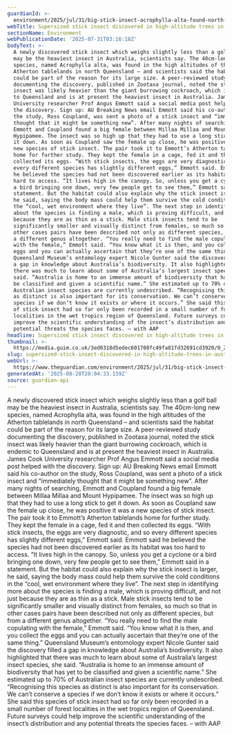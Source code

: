 ```yaml
---
guardianId: >-
  environment/2025/jul/31/big-stick-insect-acrophylla-alta-found-north-queensland-trees
webTitle: Supersized stick insect discovered in high-altitude trees in Australia
sectionName: Environment
webPublicationDate: '2025-07-31T03:16:18Z'
bodyText: >-
  A newly discovered stick insect which weighs slightly less than a golf ball
  may be the heaviest insect in Australia, scientists say. The 40cm-long new
  species, named Acrophylla alta, was found in the high altitudes of the
  Atherton tablelands in north Queensland – and scientists said the habitat
  could be part of the reason for its large size. A peer-reviewed study
  documenting the discovery, published in Zootaxa journal, noted the stick
  insect was likely heavier than the giant burrowing cockroach, which is endemic
  to Queensland and is at present the heaviest insect in Australia. James Cook
  University researcher Prof Angus Emmott said a social media post helped with
  the discovery. Sign up: AU Breaking News email Emmott said his co-author on
  the study, Ross Coupland, was sent a photo of a stick insect and “immediately
  thought that it might be something new”. After many nights of searching,
  Emmott and Coupland found a big female between Millaa Millaa and Mount
  Hypipamee. The insect was so high up that they had to use a long stick to get
  it down. As soon as Coupland saw the female up close, he was positive it was a
  new species of stick insect. The pair took it to Emmott’s Atherton tablelands
  home for further study. They kept the female in a cage, fed it and then
  collected its eggs. “With stick insects, the eggs are very diagnostic, and so
  every different species has slightly different eggs,” Emmott said. Emmott said
  he believed the species had not been discovered earlier as its habitat was too
  hard to access. “It lives high in the canopy. So, unless you get a cyclone or
  a bird bringing one down, very few people get to see them,” Emmott said in a
  statement. But the habitat could also explain why the stick insect is larger,
  he said, saying the body mass could help them survive the cold conditions in
  the “cool, wet environment where they live”. The next step in identifying more
  about the species is finding a male, which is proving difficult, and not just
  because they are as thin as a stick. Male stick insects tend to be
  significantly smaller and visually distinct from females, so much so that in
  other cases pairs have been described not only as different species, but from
  a different genus altogether. “You really need to find the male copulating
  with the female,” Emmott said. “You know what it is then, and you collect the
  eggs and you can actually ascertain that they’re one of the same thing.”
  Queensland Museum’s entomology expert Nicole Gunter said the discovery filled
  a gap in knowledge about Australia’s biodiversity. It also highlighted that
  there was much to learn about some of Australia’s largest insect species, she
  said. “Australia is home to an immense amount of biodiversity that has yet to
  be classified and given a scientific name.” She estimated up to 70% of
  Australian insect species are currently undescribed. “Recognising this species
  as distinct is also important for its conservation. We can’t conserve a
  species if we don’t know it exists or where it occurs.” She said this species
  of stick insect had so far only been recorded in a small number of forest
  localities in the wet tropics region of Queensland. Future surveys could help
  improve the scientific understanding of the insect’s distribution and any
  potential threats the species faces. – with AAP
headline: Supersized stick insect discovered in high-altitude trees in Australia
thumbnail: >-
  https://media.guim.co.uk/3ed0318d5edec601708fc49fa81fd32691cd3920/0_299_540_432/500.jpg
slug: supersized-stick-insect-discovered-in-high-altitude-trees-in-australia
webUrl: >-
  https://www.theguardian.com/environment/2025/jul/31/big-stick-insect-acrophylla-alta-found-north-queensland-trees
generatedAt: '2025-08-28T20:04:33.159Z'
source: guardian-api
---
```

A newly discovered stick insect which weighs slightly less than a golf ball may be the heaviest insect in Australia, scientists say. The 40cm-long new species, named Acrophylla alta, was found in the high altitudes of the Atherton tablelands in north Queensland – and scientists said the habitat could be part of the reason for its large size. A peer-reviewed study documenting the discovery, published in Zootaxa journal, noted the stick insect was likely heavier than the giant burrowing cockroach, which is endemic to Queensland and is at present the heaviest insect in Australia. James Cook University researcher Prof Angus Emmott said a social media post helped with the discovery. Sign up: AU Breaking News email Emmott said his co-author on the study, Ross Coupland, was sent a photo of a stick insect and “immediately thought that it might be something new”. After many nights of searching, Emmott and Coupland found a big female between Millaa Millaa and Mount Hypipamee. The insect was so high up that they had to use a long stick to get it down. As soon as Coupland saw the female up close, he was positive it was a new species of stick insect. The pair took it to Emmott’s Atherton tablelands home for further study. They kept the female in a cage, fed it and then collected its eggs. “With stick insects, the eggs are very diagnostic, and so every different species has slightly different eggs,” Emmott said. Emmott said he believed the species had not been discovered earlier as its habitat was too hard to access. “It lives high in the canopy. So, unless you get a cyclone or a bird bringing one down, very few people get to see them,” Emmott said in a statement. But the habitat could also explain why the stick insect is larger, he said, saying the body mass could help them survive the cold conditions in the “cool, wet environment where they live”. The next step in identifying more about the species is finding a male, which is proving difficult, and not just because they are as thin as a stick. Male stick insects tend to be significantly smaller and visually distinct from females, so much so that in other cases pairs have been described not only as different species, but from a different genus altogether. “You really need to find the male copulating with the female,” Emmott said. “You know what it is then, and you collect the eggs and you can actually ascertain that they’re one of the same thing.” Queensland Museum’s entomology expert Nicole Gunter said the discovery filled a gap in knowledge about Australia’s biodiversity. It also highlighted that there was much to learn about some of Australia’s largest insect species, she said. “Australia is home to an immense amount of biodiversity that has yet to be classified and given a scientific name.” She estimated up to 70% of Australian insect species are currently undescribed. “Recognising this species as distinct is also important for its conservation. We can’t conserve a species if we don’t know it exists or where it occurs.” She said this species of stick insect had so far only been recorded in a small number of forest localities in the wet tropics region of Queensland. Future surveys could help improve the scientific understanding of the insect’s distribution and any potential threats the species faces. – with AAP
